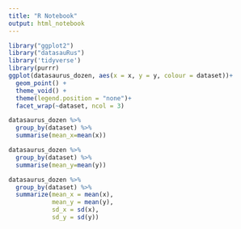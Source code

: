 ```yaml
---
title: "R Notebook"
output: html_notebook
---
```


```r
library("ggplot2")
library("datasauRus")
library('tidyverse')
library(purrr)
ggplot(datasaurus_dozen, aes(x = x, y = y, colour = dataset))+
  geom_point() +
  theme_void() +
  theme(legend.position = "none")+
  facet_wrap(~dataset, ncol = 3)
```
```r
datasaurus_dozen %>% 
  group_by(dataset) %>%
  summarise(mean_x=mean(x))
```
```r
datasaurus_dozen %>% 
  group_by(dataset) %>%
  summarise(mean_y=mean(y))
```
```r
datasaurus_dozen %>%
  group_by(dataset) %>%
  summarize(mean_x = mean(x),
            mean_y = mean(y),
            sd_x = sd(x),
            sd_y = sd(y))
```

